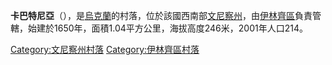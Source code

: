 {{coord|49|1|26|N|29|14|29|E|scale:30000|display=title}}

'''卡巴特尼亞'''（{{lang-uk|Кабатня}}），是[[烏克蘭|烏克蘭]]的村落，位於該國西南部[[文尼察州|文尼察州]]，由[[伊林齊區|伊林齊區]]負責管轄，始建於1650年，面積1.04平方公里，海拔高度246米，2001年人口214。

[[Category:文尼察州村落|Category:文尼察州村落]]
[[Category:伊林齊區村落|Category:伊林齊區村落]]


{{Vinnytsia-geo-stub}}